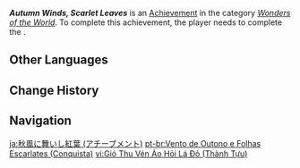 {{Achievement Infobox
|title        = Autumn Winds, Scarlet Leaves
|id           = 84036
|order id     = 5015
|category     = Wonders of the World
|description  = Complete "[[Autumn Winds, Scarlet Leaves]]."
|requirements = 
|primogems    = 10
|tracking     = 
|hidden       = 1
|quest        = Autumn Winds, Scarlet Leaves
|type         = Quest
}}
'''''Autumn Winds, Scarlet Leaves''''' is an [[Achievement]] in the category ''[[Wonders of the World]]''. To complete this achievement, the player needs to complete the {{Quest|Autumn Winds, Scarlet Leaves}}.
<!--
==Trivia==

==Video Guides==
{{EVT
|video1   = 
|caption1 = 
}}
-->
==Other Languages==
{{Other Languages|Transclude = Autumn Winds, Scarlet Leaves}}

==Change History==
{{Change History|1.6}}
<!--
==References==
{{Reflist}}
-->
==Navigation==
{{Achievement Navbox|Wonders of the World|Quest}}

[[ja:秋風に舞いし紅葉 (アチーブメント)]]
[[pt-br:Vento de Outono e Folhas Escarlates (Conquista)]]
[[vi:Gió Thu Vén Áo Hỏi Lá Đỏ (Thành Tựu)]]